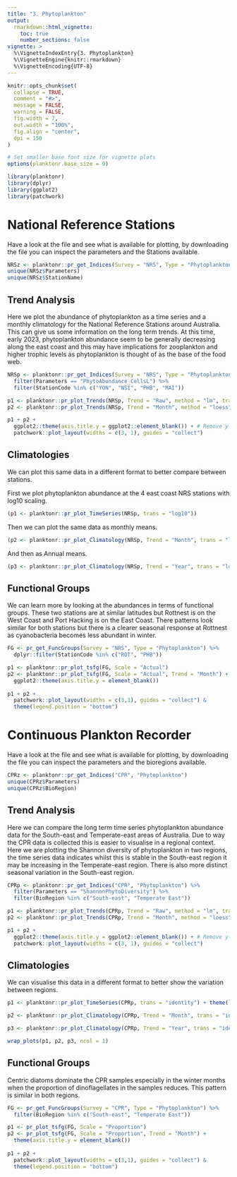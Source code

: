 ```yaml
---
title: "3. Phytoplankton"
output: 
  rmarkdown::html_vignette:
    toc: true
    number_sections: false
vignette: >
  %\VignetteIndexEntry{3. Phytoplankton}
  %\VignetteEngine{knitr::rmarkdown}
  %\VignetteEncoding{UTF-8}
---
```


```r
knitr::opts_chunk$set(
  collapse = TRUE,
  comment = "#>",
  message = FALSE,
  warning = FALSE,
  fig.width = 7,
  out.width = "100%",
  fig.align = "center",
  dpi = 150
)

# Set smaller base font size for vignette plots
options(planktonr.base_size = 9)
```

```r
library(planktonr)
library(dplyr)
library(ggplot2)
library(patchwork)
```

# National Reference Stations

Have a look at the file and see what is available for plotting, by downloading the file you can inspect the parameters and the Stations available.

```r

NRSz <- planktonr::pr_get_Indices(Survey = "NRS", Type = "Phytoplankton") 
unique(NRSz$Parameters)
unique(NRSz$StationName)

```

## Trend Analysis

Here we plot the abundance of phytoplankton as a time series and a monthly climatology for the National Reference Stations around Australia. This can give us some information on the long term trends. At this time, early 2023, phytoplankton abundance seem to be generally decreasing along the east coast and this may have implications for zooplankton and higher trophic levels as phytoplankton is thought of as the base of the food web.  

```r

NRSp <- planktonr::pr_get_Indices(Survey = "NRS", Type = "Phytoplankton") %>% 
  filter(Parameters == "PhytoAbundance_CellsL") %>% 
  filter(StationCode %in% c("YON", "NSI", "PHB", "MAI"))

p1 <- planktonr::pr_plot_Trends(NRSp, Trend = "Raw", method = "lm", trans = "log10")
p2 <- planktonr::pr_plot_Trends(NRSp, Trend = "Month", method = "loess")

p1 + p2 + 
  ggplot2::theme(axis.title.y = ggplot2::element_blank()) + # Remove y-title from 2nd column
  patchwork::plot_layout(widths = c(3, 1), guides = "collect")

```

## Climatologies

We can plot this same data in a different format to better compare between stations. 

First we plot phytoplankton abundance at the 4 east coast NRS stations with log10 scaling.
```r
(p1 <- planktonr::pr_plot_TimeSeries(NRSp, trans = "log10"))
```

Then we can plot the same data as monthly means.
```r
(p2 <- planktonr::pr_plot_Climatology(NRSp, Trend = "Month", trans = "log10"))
```

And then as Annual means.
```r
(p3 <- planktonr::pr_plot_Climatology(NRSp, Trend = "Year", trans = "log10"))
```

## Functional Groups

We can learn more by looking at the abundances in terms of functional groups. These two stations are at similar latitudes but Rottnest is on the West Coast and Port Hacking is on the East Coast. There patterns look similar for both stations but there is a clearer seasonal response at Rottnest as cyanobacteria becomes less abundant in winter.  

```r
FG <- pr_get_FuncGroups(Survey = "NRS", Type = "Phytoplankton") %>% 
  dplyr::filter(StationCode %in% c("ROT", "PHB"))

p1 <- planktonr::pr_plot_tsfg(FG, Scale = "Actual")
p2 <- planktonr::pr_plot_tsfg(FG, Scale = "Actual", Trend = "Month") +
  ggplot2::theme(axis.title.y = element_blank())
      
p1 + p2 + 
  patchwork::plot_layout(widths = c(3,1), guides = "collect") & 
  theme(legend.position = "bottom")

```

# Continuous Plankton Recorder

Have a look at the file and see what is available for plotting, by downloading the file you can inspect the parameters and the bioregions available.

```r

CPRz <- planktonr::pr_get_Indices("CPR", "Phytoplankton") 
unique(CPRz$Parameters)
unique(CPRz$BioRegion)

```

## Trend Analysis

Here we can compare the long term time series phytoplankton abundance data for the South-east and Temperate-east areas of Australia. Due to way the CPR data is collected this is easier to visualise in a regional context. Here we are plotting the Shannon diversity of phytoplankton in two regions, the time series data indicates whilst this is stable in the South-east region it may be increasing in the Temperate-east region. There is also more distinct seasonal variation in the South-east region. 

```r
CPRp <- planktonr::pr_get_Indices("CPR", "Phytoplankton") %>% 
  filter(Parameters == "ShannonPhytoDiversity") %>% 
  filter(BioRegion %in% c("South-east", "Temperate East"))

p1 <- planktonr::pr_plot_Trends(CPRp, Trend = "Raw", method = "lm", trans = "identity")
p2 <- planktonr::pr_plot_Trends(CPRp, Trend = "Month", method = "loess")

p1 + p2 + 
  ggplot2::theme(axis.title.y = ggplot2::element_blank()) + # Remove y-title from 2nd column
  patchwork::plot_layout(widths = c(3, 1), guides = "collect")

```

## Climatologies

We can visualise this data in a different format to better show the variation between regions.

```r
p1 <- planktonr::pr_plot_TimeSeries(CPRp, trans = "identity") + theme(legend.position = "none", axis.title.y = element_blank())

p2 <- planktonr::pr_plot_Climatology(CPRp, Trend = "Month", trans = "identity") + theme(legend.position = "none")

p3 <- planktonr::pr_plot_Climatology(CPRp, Trend = "Year", trans = "identity") + theme(legend.position = "bottom", axis.title.y = element_blank())

wrap_plots(p1, p2, p3, ncol = 1)

```

## Functional Groups

Centric diatoms dominate the CPR samples especially in the winter months when the proportion of dinoflagellates in the samples reduces. This pattern is similar in both regions. 

```r
FG <- pr_get_FuncGroups(Survey = "CPR", Type = "Phytoplankton") %>% 
  filter(BioRegion %in% c("South-east", "Temperate East"))

p1 <- pr_plot_tsfg(FG, Scale = "Proportion")
p2 <- pr_plot_tsfg(FG, Scale = "Proportion", Trend = "Month") +
  theme(axis.title.y = element_blank())
      
p1 + p2 + 
  patchwork::plot_layout(widths = c(3,1), guides = "collect") & 
  theme(legend.position = "bottom")

```
